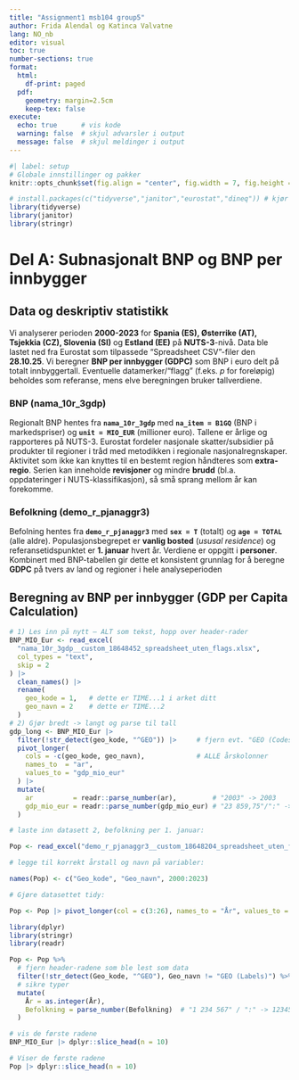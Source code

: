 ```yaml
---
title: "Assignment1 msb104 group5"
author: Frida Alendal og Katinca Valvatne 
lang: NO_nb
editor: visual
toc: true
number-sections: true
format:
  html:
    df-print: paged
  pdf:
    geometry: margin=2.5cm
    keep-tex: false
execute:
  echo: true      # vis kode
  warning: false  # skjul advarsler i output
  message: false  # skjul meldinger i output
---
```


```r
#| label: setup
# Globale innstillinger og pakker
knitr::opts_chunk$set(fig.align = "center", fig.width = 7, fig.height = 4.5, dpi = 300)

# install.packages(c("tidyverse","janitor","eurostat","dineq")) # kjør én gang ved behov
library(tidyverse)
library(janitor)
library(stringr)
```


# Del A: Subnasjonalt BNP og BNP per innbygger

## Data og deskriptiv statistikk 
Vi analyserer perioden **2000-2023** for **Spania (ES), Østerrike (AT), Tsjekkia (CZ), Slovenia (SI)** og **Estland (EE)** på **NUTS-3**-nivå. Data ble lastet ned fra Eurostat som tilpassede "Spreadsheet CSV"-filer den **28.10.25**. Vi beregner **BNP per innbygger (GDPC)** som BNP i euro delt på totalt innbyggertall. Eventuelle datamerker/"flagg" (f.eks. *p* for foreløpig) beholdes som referanse, mens elve beregningen bruker tallverdiene.

### BNP (nama_10r_3gdp)
Regionalt BNP hentes fra **`nama_10r_3gdp`** med **`na_item = B1GQ`** (BNP i markedspriser) og **`unit = MIO_EUR`** (millioner euro). Tallene er årlige og rapporteres på NUTS-3. Eurostat fordeler nasjonale skatter/subsidier på produkter til regioner i tråd med metodikken i regionale nasjonalregnskaper. Aktivitet som ikke kan knyttes til en bestemt region håndteres som **extra-regio**. Serien kan inneholde **revisjoner** og mindre **brudd** (bl.a. oppdateringer i NUTS-klassifikasjon), så små sprang mellom år kan forekomme. 

### Befolkning (demo_r_pjanaggr3)
Befolning hentes fra **`demo_r_pjanaggr3`** med **`sex = T`** (totalt) og **`age = TOTAL`** (alle aldre). Populasjonsbegrepet er **vanlig bosted** (*ususal residence*) og referansetidspunktet er **1. januar** hvert år. Verdiene er oppgitt i **personer**. Kombinert med BNP-tabellen gir dette et konsistent grunnlag for å beregne **GDPC** på tvers av land og regioner i hele analyseperioden  


## Beregning av BNP per innbygger (GDP per Capita Calculation)


```r
# 1) Les inn på nytt – ALT som tekst, hopp over header-rader
BNP_MIO_Eur <- read_excel(
  "nama_10r_3gdp__custom_18648452_spreadsheet_uten_flags.xlsx",
  col_types = "text",
  skip = 2
) |>
  clean_names() |>
  rename(
    geo_kode = 1,   # dette er TIME...1 i arket ditt
    geo_navn = 2    # dette er TIME...2
  )
# 2) Gjør bredt -> langt og parse til tall
gdp_long <- BNP_MIO_Eur |>
  filter(!str_detect(geo_kode, "^GEO")) |>     # fjern evt. "GEO (Codes)"-rader
  pivot_longer(
    cols = -c(geo_kode, geo_navn),             # ALLE årskolonner
    names_to  = "ar",
    values_to = "gdp_mio_eur"
  ) |>
  mutate(
    ar          = readr::parse_number(ar),         # "2003" -> 2003
    gdp_mio_eur = readr::parse_number(gdp_mio_eur) # "23 859,75"/":" -> 23859.75/NA
  )
```



```r
# laste inn datasett 2, befolkning per 1. januar:

Pop <- read_excel("demo_r_pjanaggr3__custom_18648204_spreadsheet_uten_flags.xlsx")

# legge til korrekt årstall og navn på variabler:

names(Pop) <- c("Geo_kode", "Geo_navn", 2000:2023)

# Gjøre datasettet tidy:

Pop <- Pop |> pivot_longer(col = c(3:26), names_to = "År", values_to = "Befolkning")

library(dplyr)
library(stringr)
library(readr)

Pop <- Pop %>%
  # fjern header-radene som ble lest som data
  filter(!str_detect(Geo_kode, "^GEO"), Geo_navn != "GEO (Labels)") %>%
  # sikre typer
  mutate(
    År = as.integer(År),
    Befolkning = parse_number(Befolkning)  # "1 234 567" / ":" -> 1234567 / NA
  )

```


```r
# vis de første radene
BNP_MIO_Eur |> dplyr::slice_head(n = 10)

```

```r
# Viser de første radene
Pop |> dplyr::slice_head(n = 10)
```















